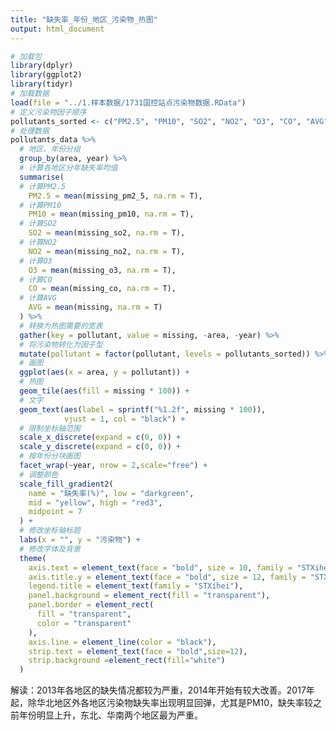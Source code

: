 ```yaml
---
title: "缺失率_年份_地区_污染物_热图"
output: html_document
---
```


```r
# 加载包
library(dplyr)
library(ggplot2)
library(tidyr)
# 加载数据
load(file = "../1.样本数据/1731国控站点污染物数据.RData")
# 定义污染物因子顺序
pollutants_sorted <- c("PM2.5", "PM10", "SO2", "NO2", "O3", "CO", "AVG")
# 处理数据
pollutants_data %>%
  # 地区、年份分组
  group_by(area, year) %>%
  # 计算各地区分年缺失率均值
  summarise(
  # 计算PM2.5
    PM2.5 = mean(missing_pm2_5, na.rm = T),
  # 计算PM10
    PM10 = mean(missing_pm10, na.rm = T),
  # 计算SO2
    SO2 = mean(missing_so2, na.rm = T),
  # 计算NO2
    NO2 = mean(missing_no2, na.rm = T),
  # 计算O3
    O3 = mean(missing_o3, na.rm = T),
  # 计算CO
    CO = mean(missing_co, na.rm = T),
  # 计算AVG
    AVG = mean(missing, na.rm = T)
  ) %>%
  # 转换为热图需要的宽表
  gather(key = pollutant, value = missing, -area, -year) %>%
  # 将污染物转化为因子型
  mutate(pollutant = factor(pollutant, levels = pollutants_sorted)) %>%
  # 画图
  ggplot(aes(x = area, y = pollutant)) +
  # 热图
  geom_tile(aes(fill = missing * 100)) +
  # 文字
  geom_text(aes(label = sprintf("%1.2f", missing * 100)),
            vjust = 1, col = "black") +
  # 限制坐标轴范围
  scale_x_discrete(expand = c(0, 0)) +
  scale_y_discrete(expand = c(0, 0)) +
  # 按年份分块画图
  facet_wrap(~year, nrow = 2,scale="free") +
  # 调整颜色
  scale_fill_gradient2(
    name = "缺失率(%)", low = "darkgreen",
    mid = "yellow", high = "red3",
    midpoint = 7
  ) +
  # 修改坐标轴标题
  labs(x = "", y = "污染物") +
  # 修改字体及背景
  theme(
    axis.text = element_text(face = "bold", size = 10, family = "STXihei"),
    axis.title.y = element_text(face = "bold", size = 12, family = "STXihei"),
    legend.title = element_text(family = "STXihei"),
    panel.background = element_rect(fill = "transparent"),
    panel.border = element_rect(
      fill = "transparent",
      color = "transparent"
    ),
    axis.line = element_line(color = "black"),
    strip.text = element_text(face = "bold",size=12),
    strip.background =element_rect(fill="white")
  )
```

解读：2013年各地区的缺失情况都较为严重，2014年开始有较大改善。2017年起，除华北地区外各地区污染物缺失率出现明显回弹，尤其是PM10，缺失率较之前年份明显上升，东北、华南两个地区最为严重。



